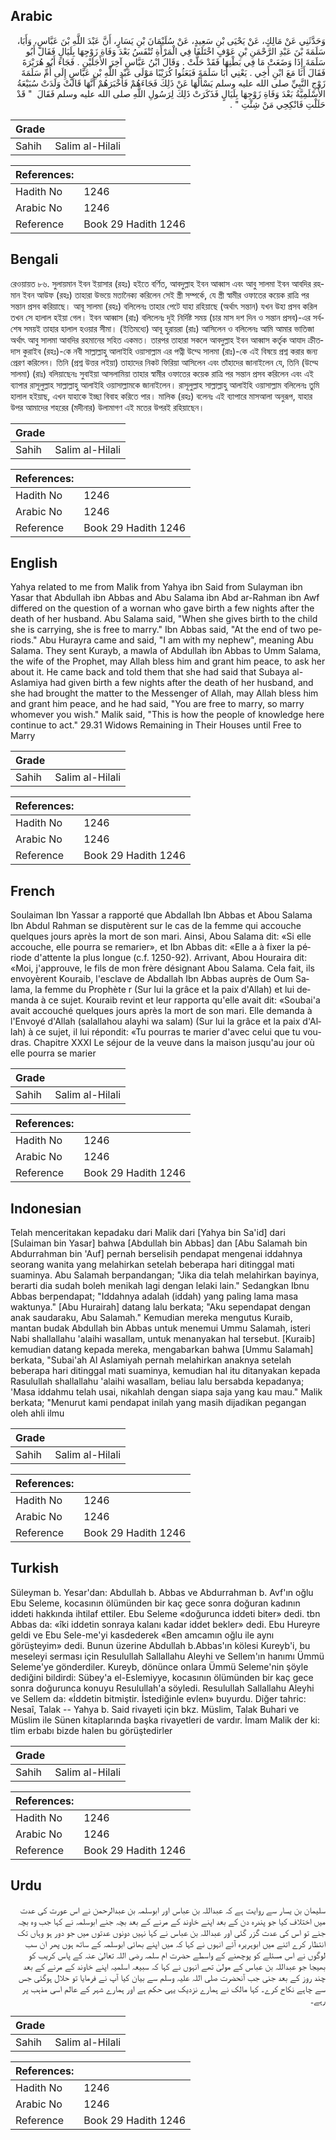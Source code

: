 ## Arabic


<div dir="rtl" lang="ar" style={{fontSize:'larger',backgroundColor:'#f8f9fa',padding:20}}>
وَحَدَّثَنِي عَنْ مَالِكٍ، عَنْ يَحْيَى بْنِ سَعِيدٍ، عَنْ سُلَيْمَانَ بْنِ يَسَارٍ، أَنَّ عَبْدَ اللَّهِ بْنَ عَبَّاسٍ، وَأَبَا، سَلَمَةَ بْنَ عَبْدِ الرَّحْمَنِ بْنِ عَوْفٍ اخْتَلَفَا فِي الْمَرْأَةِ تُنْفَسُ بَعْدَ وَفَاةِ زَوْجِهَا بِلَيَالٍ فَقَالَ أَبُو سَلَمَةَ إِذَا وَضَعَتْ مَا فِي بَطْنِهَا فَقَدْ حَلَّتْ ‏.‏ وَقَالَ ابْنُ عَبَّاسٍ آخِرَ الأَجَلَيْنِ ‏.‏ فَجَاءَ أَبُو هُرَيْرَةَ فَقَالَ أَنَا مَعَ ابْنِ أَخِي ‏.‏ يَعْنِي أَبَا سَلَمَةَ فَبَعَثُوا كُرَيْبًا مَوْلَى عَبْدِ اللَّهِ بْنِ عَبَّاسٍ إِلَى أُمِّ سَلَمَةَ زَوْجِ النَّبِيِّ صلى الله عليه وسلم يَسْأَلُهَا عَنْ ذَلِكَ فَجَاءَهُمْ فَأَخْبَرَهُمْ أَنَّهَا قَالَتْ وَلَدَتْ سُبَيْعَةُ الأَسْلَمِيَّةُ بَعْدَ وَفَاةِ زَوْجِهَا بِلَيَالٍ فَذَكَرَتْ ذَلِكَ لِرَسُولِ اللَّهِ صلى الله عليه وسلم فَقَالَ ‏ "‏ قَدْ حَلَلْتِ فَانْكِحِي مَنْ شِئْتِ ‏"‏ ‏.‏
</div>
<div style={{backgroundColor:'#f8f9fa',padding:20, marginBottom: 10}}><table> <thead> <tr> <th>Grade</th> <th></th> </tr> </thead> <tbody> <tr><td>Sahih</td><td>Salim al-Hilali</td></tr></tbody></table><table> <thead> <tr> <th>References:</th> <th></th> </tr> </thead> <tbody><tr><td>Hadith No</td><td>1246</td></tr><tr><td>Arabic No</td><td>1246</td></tr><tr><td>Reference</td><td>Book 29 Hadith 1246</td></tr></tbody></table></div>

## Bengali


<div dir="ltr" lang="bn" style={{fontSize:'larger',backgroundColor:'#f8f9fa',padding:20}}>
রেওয়ায়ত ৮৬. সুলায়মান ইবন ইয়াসার (রহঃ) হইতে বর্ণিত, আবদুল্লাহ ইবন আব্বাস এবং আবু সালমা ইবন আবদির রহমান ইবন আউফ (রহঃ) তাহারা উভয়ে মতানৈক্য করিলেন সেই স্ত্রী সম্পর্কে, যে স্ত্রী স্বামীর ওফাতের কয়েক রাত্রি পর সন্তান প্রসব করিয়াছে। আবূ সালমা (রহঃ) বলিলেনঃ তাহার পেটে যাহা রহিয়াছে (অর্থাৎ সন্তান) যখন উহা প্রসব করিল তখন সে হালাল হইয়া গেল। ইবন আব্বাস (রাঃ) বলিলেনঃ দুই নির্দিষ্ট সময় (চার মাস দশ দিন ও সন্তান প্রসব)-এর সর্বশেষ সময়ই তাহার হালাল হওয়ার সীমা। (ইতিমধ্যে) আবূ হুরায়রা (রাঃ) আসিলেন ও বলিলেনঃ আমি আমার ভাতিজা অর্থাৎ আবু সালমা আবদির রহমানের সহিত একমত। তারপর তাহারা সকলে আবদুল্লাহ ইবন আব্বাস কর্তৃক আযাদ ক্রীতদাস কুরাইব (রহঃ)-কে নবী সাল্লাল্লাহু আলাইহি ওয়াসাল্লাম এর পত্নী উম্মে সালমা (রাঃ)-কে এই বিষয়ে প্রশ্ন করার জন্য প্রেরণ করিলেন। তিনি (প্রশ্ন উত্তর লইয়া) তাহাদের নিকট ফিরিয়া আসিলেন এবং তাঁহাদের জানাইলেন যে, তিনি (উম্মে সালমা) (রাঃ) বলিয়াছেনঃ সুবাইয়া আসলামিয়া তাহার স্বামীর ওফাতের কয়েক রাত্রি পর সন্তান প্রসব করিলেন এবং এই ব্যাপার রাসূলুল্লাহ সাল্লাল্লাহু আলাইহি ওয়াসাল্লামকে জানাইলেন। রাসূলুল্লাহ সাল্লাল্লাহু আলাইহি ওয়াসাল্লাম বলিলেনঃ তুমি হালাল হইয়াছ, এখন যাহাকে ইচ্ছা বিবাহ করিতে পার। মালিক (রহঃ) বলেনঃ এই ব্যাপারে মাসআলা অনুরূপ, যাহার উপর আমাদের শহরের (মদীনার) উলামাগণ এই মতের উপরই রহিয়াছেন।
</div>
<div style={{backgroundColor:'#f8f9fa',padding:20, marginBottom: 10}}><table> <thead> <tr> <th>Grade</th> <th></th> </tr> </thead> <tbody> <tr><td>Sahih</td><td>Salim al-Hilali</td></tr></tbody></table><table> <thead> <tr> <th>References:</th> <th></th> </tr> </thead> <tbody><tr><td>Hadith No</td><td>1246</td></tr><tr><td>Arabic No</td><td>1246</td></tr><tr><td>Reference</td><td>Book 29 Hadith 1246</td></tr></tbody></table></div>

## English


<div dir="ltr" lang="en" style={{fontSize:'larger',backgroundColor:'#f8f9fa',padding:20}}>
Yahya related to me from Malik from Yahya ibn Said from Sulayman ibn Yasar that Abdullah ibn Abbas and Abu Salama ibn Abd ar-Rahman ibn Awf differed on the question of a wornan who gave birth a few nights after the death of her husband. Abu Salama said, "When she gives birth to the child she is carrying, she is free to marry." Ibn Abbas said, "At the end of two periods." Abu Hurayra came and said, "I am with my nephew", meaning Abu Salama. They sent Kurayb, a mawla of Abdullah ibn Abbas to Umm Salama, the wife of the Prophet, may Allah bless him and grant him peace, to ask her about it. He came back and told them that she had said that Subaya al-Aslamiya had given birth a few nights after the death of her husband, and she had brought the matter to the Messenger of Allah, may Allah bless him and grant him peace, and he had said, "You are free to marry, so marry whomever you wish." Malik said, "This is how the people of knowledge here continue to act." 29.31 Widows Remaining in Their Houses until Free to Marry
</div>
<div style={{backgroundColor:'#f8f9fa',padding:20, marginBottom: 10}}><table> <thead> <tr> <th>Grade</th> <th></th> </tr> </thead> <tbody> <tr><td>Sahih</td><td>Salim al-Hilali</td></tr></tbody></table><table> <thead> <tr> <th>References:</th> <th></th> </tr> </thead> <tbody><tr><td>Hadith No</td><td>1246</td></tr><tr><td>Arabic No</td><td>1246</td></tr><tr><td>Reference</td><td>Book 29 Hadith 1246</td></tr></tbody></table></div>

## French


<div dir="ltr" lang="fr" style={{fontSize:'larger',backgroundColor:'#f8f9fa',padding:20}}>
Soulaiman Ibn Yassar a rapporté que Abdallah Ibn Abbas et Abou Salama Ibn Abdul Rahman se disputèrent sur le cas de la femme qui accouche quelques jours après la mort de son mari. Ainsi, Abou Salama dit: «Si elle accouche, elle pourra se remarier», et Ibn Abbas dit: «Elle a à fixer la période d'attente la plus longue (c.f. 1250-92). Arrivant, Abou Houraira dit: «Moi, j'approuve, le fils de mon frère désignant Abou Salama. Cela fait, ils envoyèrent Kouraib, l'esclave de Abdallah Ibn Abbas auprès de Oum Salama, la femme du Prophète r (Sur lui la grâce et la paix d'Allah) et lui demanda à ce sujet. Kouraib revint et leur rapporta qu'elle avait dit: «Soubai'a avait accouché quelques jours après la mort de son mari. Elle demanda à l'Envoyé d'Allah (salallahou alayhi wa salam) (Sur lui la grâce et la paix d'Allah) à ce sujet, il lui répondit: «Tu pourras te marier d'avec celui que tu voudras. Chapitre XXXI Le séjour de la veuve dans la maison jusqu'au jour où elle pourra se marier
</div>
<div style={{backgroundColor:'#f8f9fa',padding:20, marginBottom: 10}}><table> <thead> <tr> <th>Grade</th> <th></th> </tr> </thead> <tbody> <tr><td>Sahih</td><td>Salim al-Hilali</td></tr></tbody></table><table> <thead> <tr> <th>References:</th> <th></th> </tr> </thead> <tbody><tr><td>Hadith No</td><td>1246</td></tr><tr><td>Arabic No</td><td>1246</td></tr><tr><td>Reference</td><td>Book 29 Hadith 1246</td></tr></tbody></table></div>

## Indonesian


<div dir="ltr" lang="id" style={{fontSize:'larger',backgroundColor:'#f8f9fa',padding:20}}>
Telah menceritakan kepadaku dari Malik dari [Yahya bin Sa'id] dari [Sulaiman bin Yasar] bahwa [Abdullah bin Abbas] dan [Abu Salamah bin Abdurrahman bin 'Auf] pernah berselisih pendapat mengenai iddahnya seorang wanita yang melahirkan setelah beberapa hari ditinggal mati suaminya. Abu Salamah berpandangan; "Jika dia telah melahirkan bayinya, berarti dia sudah boleh menikah lagi dengan lelaki lain." Sedangkan Ibnu Abbas berpendapat; "Iddahnya adalah (iddah) yang paling lama masa waktunya." [Abu Hurairah] datang lalu berkata; "Aku sependapat dengan anak saudaraku, Abu Salamah." Kemudian mereka mengutus Kuraib, mantan budak Abdullah bin Abbas untuk menemui Ummu Salamah, isteri Nabi shallallahu 'alaihi wasallam, untuk menanyakan hal tersebut. [Kuraib] kemudian datang kepada mereka, mengabarkan bahwa [Ummu Salamah] berkata, "Subai'ah Al Aslamiyah pernah melahirkan anaknya setelah beberapa hari ditinggal mati suaminya, kemudian hal itu ditanyakan kepada Rasulullah shallallahu 'alaihi wasallam, beliau lalu bersabda kepadanya; 'Masa iddahmu telah usai, nikahlah dengan siapa saja yang kau mau." Malik berkata; "Menurut kami pendapat inilah yang masih dijadikan pegangan oleh ahli ilmu
</div>
<div style={{backgroundColor:'#f8f9fa',padding:20, marginBottom: 10}}><table> <thead> <tr> <th>Grade</th> <th></th> </tr> </thead> <tbody> <tr><td>Sahih</td><td>Salim al-Hilali</td></tr></tbody></table><table> <thead> <tr> <th>References:</th> <th></th> </tr> </thead> <tbody><tr><td>Hadith No</td><td>1246</td></tr><tr><td>Arabic No</td><td>1246</td></tr><tr><td>Reference</td><td>Book 29 Hadith 1246</td></tr></tbody></table></div>

## Turkish


<div dir="ltr" lang="tr" style={{fontSize:'larger',backgroundColor:'#f8f9fa',padding:20}}>
Süleyman b. Yesar'dan: Abdullah b. Abbas ve Abdurrahman b. Avf'ın oğlu Ebu Seleme, kocasının ölümünden bir kaç gece sonra doğuran kadının iddeti hakkında ihtilaf ettiler. Ebu Seleme «doğurunca iddeti biter» dedi. tbn Abbas da: «îki iddetin sonraya kalanı kadar iddet bekler» dedi. Ebu Hureyre geldi ve Ebu Sele-me'yi kasdederek «Ben amcamın oğlu ile aynı görüşteyim» dedi. Bunun üzerine Abdullah b.Abbas'ın kölesi Kureyb'i, bu meseleyi serması için Resulullah Sallallahu Aleyhi ve Sellem'ın hanımı Ümmü Seleme'ye gönderdiler. Kureyb, dönünce onlara Ümmü Seleme'nin şöyle dediği­ni bildirdi: Sübey'a el-Eslemiyye, kocasının ölümünden bir kaç gece sonra doğurunca konuyu Resulullah'a söyledi. Resulullah Sallallahu Aleyhi ve Sellem da: «İddetin bitmiştir. İstediğinle evlen» buyurdu. Diğer tahric: Nesaî, Talak -- Yahya b. Said rivayeti için bkz. Müslim, Talak Buhari ve Müslim ile Sünen kitaplarında başka rivayetleri de vardır. İmam Malik der ki: tlim erbabı bizde halen bu görüştedirler
</div>
<div style={{backgroundColor:'#f8f9fa',padding:20, marginBottom: 10}}><table> <thead> <tr> <th>Grade</th> <th></th> </tr> </thead> <tbody> <tr><td>Sahih</td><td>Salim al-Hilali</td></tr></tbody></table><table> <thead> <tr> <th>References:</th> <th></th> </tr> </thead> <tbody><tr><td>Hadith No</td><td>1246</td></tr><tr><td>Arabic No</td><td>1246</td></tr><tr><td>Reference</td><td>Book 29 Hadith 1246</td></tr></tbody></table></div>

## Urdu


<div dir="rtl" lang="ur" style={{fontSize:'larger',backgroundColor:'#f8f9fa',padding:20}}>
سلیمان بن یسار سے روایت ہے کہ عبداللہ بن عباس اور ابوسلمہ بن عبدالرحمن نے اس عورت کی عدت میں اختلاف کیا جو پندرہ دن کے بعد اپنے خاوند کے مرنے کے بعد بچہ جنے ابوسلمہ نے کہا جب وہ بچہ جنے تو اس کی عدت گزر گئی اور عبداللہ بن عباس نے کہا نہیں دونوں عدتوں میں جو دور ہو وہاں تک انتظار کرے اتنے میں ابوہریرہ آئے انہوں نے کہا کہ میں اپنے بھائی ابوسلمہ کے ساتھ ہوں پھر ان سب لوگوں نے اس مسئلے کو پوچھنے کے واسطے حضرت ام سلمہ رضی اللہ تعالیٰ عنہ کے پاس کریب کو بھیجا جو عبداللہ بن عباس کے مولیٰ تھے انہوں نے کہا کہ سبیعہ اسلمیہ اپنے خاوند کے مرنے کے بعد چند روز کے بعد جنی جب آنحضرت صلی اللہ علیہ وسلم سے بیان کیا آپ نے فرمایا تو حلال ہوگئی جس سے چاہے نکاح کرے۔ کہا مالک نے ہمارے نزدیک یہی حکم ہے اور ہمارے شہر کے عالم اسی مذہب پر رہے۔
</div>
<div style={{backgroundColor:'#f8f9fa',padding:20, marginBottom: 10}}><table> <thead> <tr> <th>Grade</th> <th></th> </tr> </thead> <tbody> <tr><td>Sahih</td><td>Salim al-Hilali</td></tr></tbody></table><table> <thead> <tr> <th>References:</th> <th></th> </tr> </thead> <tbody><tr><td>Hadith No</td><td>1246</td></tr><tr><td>Arabic No</td><td>1246</td></tr><tr><td>Reference</td><td>Book 29 Hadith 1246</td></tr></tbody></table></div>